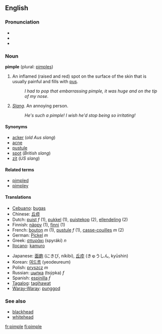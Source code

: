 ==English==

===Pronunciation===
*{{IPAchar|pĭm'p(ə)l}}
*{{IPA|/ˈpɪmp(ə)l/}}
*{{SAMPA|/"pImp(@)l/}}

===Noun===
'''pimple''' (plural: [[pimples]])

# An inflamed (raised and red) spot on the surface of the skin that is usually painful and fills with [[pus]].
#:''I had to pop that embarrassing pimple, it was huge and on the tip of my nose''.
# ''[[Slang]]''. An annoying person.
#:''He's such a pimple! I wish he'd stop being so irritating!''

====Synonyms====
*[[acker]] (''old Aus slang'')
*[[acne]]
*[[pustule]]
*[[spot]] (''British slang'')
*[[zit]] (''US slang'')

====Related terms====
*[[pimpled]]
*[[pimpley]]

====Translations====
{{top}}
*[[Cebuano]]: [[bugas]]
*Chinese: [[丘疹]]
*Dutch: [[puist]] ''f'' (1), [[pukkel]] (1), [[puistekop]] (2), [[ellendeling]] (2)
*Finnish: [[näppy]] (1), [[finni]] (1)
*French: [[bouton]] ''m'' (1), [[pustule]] ''f'' (1), [[casse-couilles]] ''m'' (2)
*German: [[Pickel]] ''m''
*Greek: [[σπυράκι]] (spyráki) ''n''
*[[Ilocano]]: [[kamuro]]
{{mid}}
*Japanese: [[面皰]] (にきび, níkibi), [[丘疹]] (きゅうしん, kyūshin)
*Korean: [[여드름]] (yeodeureum)
*Polish: [[pryszcz]] ''m''
*Russian: [[цыпка]] (tsýpka) ''f''
*Spanish: [[espinilla]] ''f''
*[[Tagalog]]: [[tagihawat]]
*[[Waray-Waray]]: [[punggod]]
{{bottom}}

===See also===
*[[blackhead]]
*[[whitehead]]

[[fr:pimple]]
[[fi:pimple]]